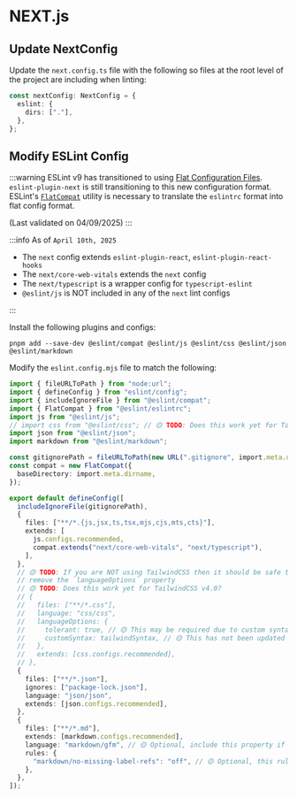 
# NEXT.js

## Update NextConfig

Update the `next.config.ts` file with the following so files at the root level of the project are including when linting:

```ts title="next.config.ts"
const nextConfig: NextConfig = {
  eslint: {
    dirs: ["."],
  },
};
```

## Modify ESLint Config

<ConfigTip />

:::warning
ESLint v9 has transitioned to using [Flat Configuration Files](https://eslint.org/docs/latest/use/configure/configuration-files). `eslint-plugin-next` is still transitioning to this new configuration format. ESLint's [`FlatCompat`](https://eslint.org/docs/latest/use/configure/migration-guide#using-eslintrc-configs-in-flat-config) utility is necessary to translate the `eslintrc` format into flat config format.

(Last validated on 04/09/2025)
:::

:::info
As of `April 10th, 2025`

- The `next` config extends `eslint-plugin-react`, `eslint-plugin-react-hooks`
- The `next/core-web-vitals` extends the `next` config
- The `next/typescript` is a wrapper config for `typescript-eslint`
- `@eslint/js` is NOT included in any of the `next` lint configs

:::

Install the following plugins and configs:

```terminal
pnpm add --save-dev @eslint/compat @eslint/js @eslint/css @eslint/json @eslint/markdown
```

Modify the `eslint.config.mjs` file to match the following:

```ts title="eslint.config.mjs"
import { fileURLToPath } from "node:url";
import { defineConfig } from "eslint/config";
import { includeIgnoreFile } from "@eslint/compat";
import { FlatCompat } from "@eslint/eslintrc";
import js from "@eslint/js";
// import css from "@eslint/css"; // 🟡 TODO: Does this work yet for TailwindCSS v4.0?
import json from "@eslint/json";
import markdown from "@eslint/markdown";

const gitignorePath = fileURLToPath(new URL(".gitignore", import.meta.url));
const compat = new FlatCompat({
  baseDirectory: import.meta.dirname,
});

export default defineConfig([
  includeIgnoreFile(gitignorePath),
  {
    files: ["**/*.{js,jsx,ts,tsx,mjs,cjs,mts,cts}"],
    extends: [
      js.configs.recommended,
      compat.extends("next/core-web-vitals", "next/typescript"),
    ],
  },
  // 🟡 TODO: If you are NOT using TailwindCSS then it should be safe to uncomment this object and
  // remove the `languageOptions` property
  // 🟡 TODO: Does this work yet for TailwindCSS v4.0?
  // {
  //   files: ["**/*.css"],
  //   language: "css/css",
  //   languageOptions: {
  //     tolerant: true, // 🟡 This may be required due to custom syntax that TailwindCSS uses
  //     customSyntax: tailwindSyntax, // 🟡 This has not been updated yet for TailwindCSS v4.0
  //   },
  //   extends: [css.configs.recommended],
  // },
  {
    files: ["**/*.json"],
    ignores: ["package-lock.json"],
    language: "json/json",
    extends: [json.configs.recommended],
  },
  {
    files: ["**/*.md"],
    extends: [markdown.configs.recommended],
    language: "markdown/gfm", // 🟡 Optional, include this property if using Github-flavored markdown
    rules: {
      "markdown/no-missing-label-refs": "off", // 🟡 Optional, this rule doesn't work with Github-flavored markdown alerts
    },
  },
]);
```

<CustomRules />

<DocusaurusPlugin />

<ESLintMisc />
